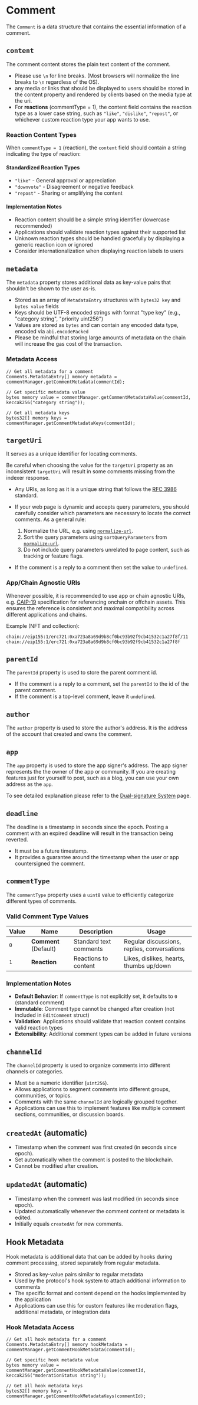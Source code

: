 # Comment

The `Comment` is a data structure that contains the essential information of a comment.

## `content`

The comment content stores the plain text content of the comment.

- Please use `\n` for line breaks. (Most browsers will normalize the line breaks to `\n` regardless of the OS).
- any media or links that should be displayed to users should be stored in the content property and rendered by clients based on the media type at the uri.
- For **reactions** (commentType = 1), the content field contains the reaction type as a lower case string, such as `"like"`, `"dislike"`, `"repost"`, or whichever custom reaction type your app wants to use.

### Reaction Content Types

When `commentType = 1` (reaction), the `content` field should contain a string indicating the type of reaction:

#### Standardized Reaction Types

- `"like"` - General approval or appreciation
- `"downvote"` - Disagreement or negative feedback
- `"repost"` - Sharing or amplifying the content

#### Implementation Notes

- Reaction content should be a simple string identifier (lowercase recommended)
- Applications should validate reaction types against their supported list
- Unknown reaction types should be handled gracefully by displaying a generic reaction icon or ignored
- Consider internationalization when displaying reaction labels to users

## `metadata`

The `metadata` property stores additional data as key-value pairs that shouldn't be shown to the user as-is.

- Stored as an array of `MetadataEntry` structures with `bytes32 key` and `bytes value` fields
- Keys should be UTF-8 encoded strings with format "type key" (e.g., "category string", "priority uint256")
- Values are stored as `bytes` and can contain any encoded data type, encoded via `abi.encodePacked`
- Please be mindful that storing large amounts of metadata on the chain will increase the gas cost of the transaction.

### Metadata Access

```solidity
// Get all metadata for a comment
Comments.MetadataEntry[] memory metadata = commentManager.getCommentMetadata(commentId);

// Get specific metadata value
bytes memory value = commentManager.getCommentMetadataValue(commentId, keccak256("category string"));

// Get all metadata keys
bytes32[] memory keys = commentManager.getCommentMetadataKeys(commentId);
```

## `targetUri`

It serves as a unique identifier for locating comments.

Be careful when choosing the value for the `targetUri` property as an inconsistent `targetUri` will result in some comments missing from the indexer response.

- Any URIs, as long as it is a unique string that follows the [RFC 3986](https://datatracker.ietf.org/doc/html/rfc3986) standard.
- If your web page is dynamic and accepts query parameters, you should carefully consider which parameters are necessary to locate the correct comments. As a general rule:

  1. Normalize the URL, e.g. using [`normalize-url`](https://www.npmjs.com/package/normalize-url).
  1. Sort the query parameters using `sortQueryParameters` from [`normalize-url`](https://www.npmjs.com/package/normalize-url).
  1. Do not include query parameters unrelated to page content, such as tracking or feature flags.

- If the comment is a reply to a comment then set the value to `undefined`.

### App/Chain Agnostic URIs

Whenever possible, it is recommended to use app or chain agnostic URIs, e.g. [CAIP-19](https://github.com/ChainAgnostic/namespaces/blob/main/eip155/caip19.md) specification for referencing onchain or offchain assets.
This ensures the reference is consistent and maximal compatibility across different applications and chains.

Example (NFT and collection):

```
chain://eip155:1/erc721:0xa723a8a69d9b8cf0bc93b92f9cb41532c1a27f8f/11
chain://eip155:1/erc721:0xa723a8a69d9b8cf0bc93b92f9cb41532c1a27f8f
```

## `parentId`

The `parentId` property is used to store the parent comment id.

- If the comment is a reply to a comment, set the `parentId` to the id of the parent comment.
- If the comment is a top-level comment, leave it `undefined`.

## `author`

The `author` property is used to store the author's address. It is the address of the account that created and owns the comment.

## `app`

The `app` property is used to store the app signer's address. The app signer represents the the owner of the app or community.
If you are creating features just for yourself to post, such as a blog, you can use your own address as the `app`.

To see detailed explanation please refer to the [Dual-signature System](./dual-signature-system.mdx) page.

## `deadline`

The deadline is a timestamp in seconds since the epoch. Posting a comment with an expired deadline will result in the transaction being reverted.

- It must be a future timestamp.
- It provides a guarantee around the timestamp when the user or app countersigned the comment.

## `commentType`

The `commentType` property uses a `uint8` value to efficiently categorize different types of comments.

### Valid Comment Type Values

| Value | Name                  | Description            | Usage                                       |
| ----- | --------------------- | ---------------------- | ------------------------------------------- |
| `0`   | **Comment** (Default) | Standard text comments | Regular discussions, replies, conversations |
| `1`   | **Reaction**          | Reactions to content   | Likes, dislikes, hearts, thumbs up/down     |

### Implementation Notes

- **Default Behavior**: If `commentType` is not explicitly set, it defaults to `0` (standard comment)
- **Immutable**: Comment type cannot be changed after creation (not included in `EditComment` struct)
- **Validation**: Applications should validate that reaction content contains valid reaction types
- **Extensibility**: Additional comment types can be added in future versions

## `channelId`

The `channelId` property is used to organize comments into different channels or categories.

- Must be a numeric identifier (`uint256`).
- Allows applications to segment comments into different groups, communities, or topics.
- Comments with the same `channelId` are logically grouped together.
- Applications can use this to implement features like multiple comment sections, communities, or discussion boards.

## `createdAt` (automatic)

- Timestamp when the comment was first created (in seconds since epoch).
- Set automatically when the comment is posted to the blockchain.
- Cannot be modified after creation.

## `updatedAt` (automatic)

- Timestamp when the comment was last modified (in seconds since epoch).
- Updated automatically whenever the comment content or metadata is edited.
- Initially equals `createdAt` for new comments.

## Hook Metadata

Hook metadata is additional data that can be added by hooks during comment processing, stored separately from regular metadata.

- Stored as key-value pairs similar to regular metadata
- Used by the protocol's hook system to attach additional information to comments
- The specific format and content depend on the hooks implemented by the application
- Applications can use this for custom features like moderation flags, additional metadata, or integration data

### Hook Metadata Access

```solidity
// Get all hook metadata for a comment
Comments.MetadataEntry[] memory hookMetadata = commentManager.getCommentHookMetadata(commentId);

// Get specific hook metadata value
bytes memory value = commentManager.getCommentHookMetadataValue(commentId, keccak256("moderationStatus string"));

// Get all hook metadata keys
bytes32[] memory keys = commentManager.getCommentHookMetadataKeys(commentId);
```

